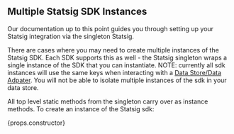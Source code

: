 
## Multiple Statsig SDK Instances

Our documentation up to this point guides you through setting up your Statsig integration via the singleton Statsig.

There are cases where you may need to create multiple instances of the Statsig SDK.  Each SDK supports this as well - the Statsig singleton wraps a single instance of the SDK that you can instantiate.
NOTE: currently all sdk instances will use the same keys when interacting with a [Data Store/Data Adpater](/server/concepts/data_store).  You will not be able to isolate multiple instances of the sdk in your data store.

All top level static methods from the singleton carry over as instance methods.  To create an instance of the Statsig sdk:

<div>
{props.constructor} 
</div>
